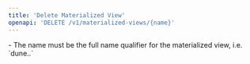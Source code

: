 ```yaml
---
title: 'Delete Materialized View'
openapi: 'DELETE /v1/materialized-views/{name}'
---
```



<Note>
- The name must be the full name qualifier for the materialized view, i.e. `dune.<your_team>.<name>`
</Note>

